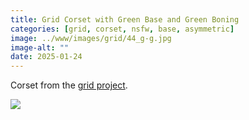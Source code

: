 ```yaml
---
title: Grid Corset with Green Base and Green Boning
categories: [grid, corset, nsfw, base, asymmetric]
image: ../www/images/grid/44_g-g.jpg
image-alt: ""
date: 2025-01-24
---
```


Corset from the [grid project](/posts/2025-01-27_grid-project.html).

![](../www/images/grid/44_g-g.jpg)

